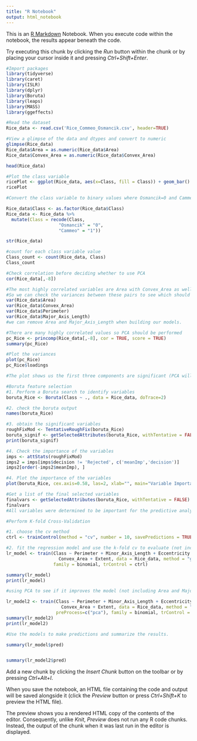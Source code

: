 ---
title: "R Notebook"
output: html_notebook
---

This is an [R Markdown](http://rmarkdown.rstudio.com) Notebook. When you execute code within the notebook, the results appear beneath the code. 

Try executing this chunk by clicking the *Run* button within the chunk or by placing your cursor inside it and pressing *Ctrl+Shift+Enter*. 

```{r}
#Import packages
library(tidyverse)
library(caret)
library(ISLR)
library(dplyr)
library(Boruta)
library(leaps)
library(MASS)
library(ggeffects)
```


```{r}
#Read the dataset
Rice_data <- read.csv('Rice_Commeo_Osmancik.csv', header=TRUE)
```


```{r}
#View a glimpse of the data and dtypes and convert to numeric
glimpse(Rice_data)
Rice_data$Area = as.numeric(Rice_data$Area)
Rice_data$Convex_Area = as.numeric(Rice_data$Convex_Area)
```
```{r}
head(Rice_data)
```

```{r}
#Plot the class variable
ricePlot <- ggplot(Rice_data, aes(x=Class, fill = Class)) + geom_bar() + ylim(0, 2500)
ricePlot
```

```{r}
#Convert the class variable to binary values where Osmancik=0 and Cammeo=1

Rice_data$Class <- as.factor(Rice_data$Class)
Rice_data <- Rice_data %>% 
  mutate(Class = recode(Class, 
                    "Osmancik" = "0", 
                    "Cammeo" = "1")) 

str(Rice_data)  
```

```{r}
#count for each class variable value
Class_count <- count(Rice_data, Class)
Class_count
```

```{r}
#Check correlation before deciding whether to use PCA
cor(Rice_data[,-8])
```
```{r}
#The most highly correlated variables are Area with Convex_Area as well as Perimeter and Major_Axis_Length.
#So we can check the variances between these pairs to see which should be removed.
var(Rice_data$Area)
var(Rice_data$Convex_Area)
var(Rice_data$Perimeter)
var(Rice_data$Major_Axis_Length)
#we can remove Area and Major_Axis_Length when building our models.
```

```{r}
#There are many highly correlated values so PCA should be performed
pc_Rice <- princomp(Rice_data[,-8], cor = TRUE, score = TRUE)
summary(pc_Rice)
```
```{r}
#Plot the variances
plot(pc_Rice)
pc_Rice$loadings

#The plot shows us the first three components are significant (PCA will be implemented for one of the lr models)
```

```{r}
#Boruta feature selection
#1. Perform a Boruta search to identify variables
boruta_Rice <- Boruta(Class ~ ., data = Rice_data, doTrace=2)
```
```{r}
#2. check the boruta output
names(boruta_Rice)
```
```{r}
#3. obtain the significant variables
roughFixMod <- TentativeRoughFix(boruta_Rice)
boruta_signif <- getSelectedAttributes(boruta_Rice, withTentative = FALSE)
print(boruta_signif)
```
```{r}
#4. Check the importance of the variables
imps <- attStats(roughFixMod)
imps2 = imps[imps$decision != 'Rejected', c('meanImp','decision')]
imps2[order(-imps2$meanImp), ]
```


```{r}
#4. Plot the importance of the variables
plot(boruta_Rice, cex.axis=0.58, las=2, xlab="", main="Variable Importance")
```
```{r}
#Get a list of the final selected variables
finalvars <- getSelectedAttributes(boruta_Rice, withTentative = FALSE)
finalvars
#All variables were determined to be important for the predictive analysis
```
```{r}
#Perform K-fold Cross-Validation 

#1. choose the cv method
ctrl <- trainControl(method = "cv", number = 10, savePredictions = TRUE)

#2. fit the regression model and use the k-fold cv to evaluate (not including Area and Major_Axis_Length)
lr_model <- train(Class ~ Perimeter + Minor_Axis_Length + Eccentricity + 
                    Convex_Area + Extent, data = Rice_data, method = "glm", 
                  family = binomial, trControl = ctrl)

summary(lr_model)
print(lr_model)
```

```{r}
#using PCA to see if it improves the model (not including Area and Major_Axis_Length)

lr_model2 <- train(Class ~ Perimeter + Minor_Axis_Length + Eccentricity + 
                     Convex_Area + Extent, data = Rice_data, method = "glm", 
                   preProcess=c("pca"), family = binomial, trControl = ctrl)
summary(lr_model2)
print(lr_model2)
```
```{r}
#Use the models to make predictions and summarize the results. 

summary(lr_model$pred)


summary(lr_model2$pred)
```



Add a new chunk by clicking the *Insert Chunk* button on the toolbar or by pressing *Ctrl+Alt+I*.

When you save the notebook, an HTML file containing the code and output will be saved alongside it (click the *Preview* button or press *Ctrl+Shift+K* to preview the HTML file).

The preview shows you a rendered HTML copy of the contents of the editor. Consequently, unlike *Knit*, *Preview* does not run any R code chunks. Instead, the output of the chunk when it was last run in the editor is displayed.

